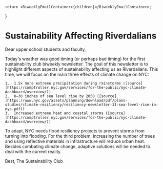 	return <BiweeklyEmailContainer>{children}</BiweeklyEmailContainer>;
}

# Sustainability Affecting Riverdalians

Dear upper school students and faculty,

Today's weather was good timing (or perhaps bad timing) for the first sustainability club  biweekly  newsletter. The goal of this  newsletter  is to highlight different aspects of sustainability affecting us as Riverdalians. This time, we will focus on the main three effects of climate change on NYC:

	1.  1.5x more extreme precipitation during rainstorms ([source](https://comptroller.nyc.gov/services/for-the-public/nyc-climate-dashboard/overview/))
	2.  8–30 inches of sea level rise by 2050 ([source](https://www.nyc.gov/assets/planning/download/pdf/plans-studies/climate-resiliency/resiliency-newsletter-11-sea-level-rise-in-nyc.pdf))
	3.  Increased extreme heat and coastal storms ([source](https://comptroller.nyc.gov/services/for-the-public/nyc-climate-dashboard/overview/))

To adapt, NYC needs flood resiliency projects to prevent storms from turning into flooding. For the third problem, increasing the number of trees and using reflective materials in infrastructure will reduce urban heat. Besides combating climate change, adaptive solutions will be needed to deal with the current reality.
  
Best,
The Sustainability Club
